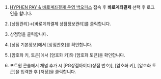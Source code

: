 


1. [HYPHEN PAY & 바로계좌결제 운영 백오피스](https://payadmin.hyphen.im/) 접속 후 **바로계좌결제** 선택 후
   로그인을 합니다.

   <Figure src={image1} caption="HYPHEN 백오피스 로그인 화면" />

2. \[상점관리]→\[바로계좌결제 상점정보관리]를 클릭합니다.

3. 상점명을 클릭합니다.

   <Figure src={image2} caption="HYPHEN [상점관리] - [상점정보관리] 예시 화면" />

4. \[상점 기본정보]에서 \[상점번호]를 확인합니다.

   <Figure src={image3} caption="HYPHEN [상점 기본정보] 예시 화면" />

5. \[암호화 키, 토큰]에서 \[암호화 키]와 \[암호화 토큰]을 확인합니다.

   <Figure src={image4} caption="HYPHEN [암호화 키, 토큰] 예시 화면" />

6. 포트원 콘솔에서 채널 추가 시 \[PG상점아이디(상점 번호)], \[암호화 키], \[암호화 토큰]을
   입력한 후 \[저장]을 클릭합니다.
